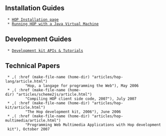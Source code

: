 == Installation Guides ==

  * [[/hop/home/install|HOP Installation page]]
  * [[/hop/home/install-jvm|Running HOP with a Java Virtual Machine]]

== Development Guides ==

  * [[/hop/doc|Development kit APIs & Tutorials]]

== Technical Papers ==

  * ,(<A> :href (make-file-name (home-dir) "articles/hop-lang/article.html")
          "Hop, a langage for programming the Web"), May 2006
  * ,(<A> :href (make-file-name (home-dir) "articles/scheme2js/article.html")
          "Compiling HOP client side code, 2007"), July 2007
  * ,(<A> :href (make-file-name (home-dir) "articles/hop-kit/article.html")
          "The Hop development kit, 2006"), June 2006
  * ,(<A> :href (make-file-name (home-dir) "articles/hop-multimedia/article.html")
          "Programming Web Multimedia Applications with Hop development kit"), October 2007

